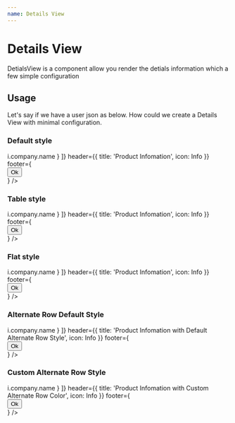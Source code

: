 ```yaml
---
name: Details View
---
```



# Details View

DetialsView is a component allow you render the detials information which a few simple configuration

<Props of={DetailsView} />

## Usage

Let's say if we have a user json as below. How could we create a Details View with minimal configuration.

<ReactJson src={user} />

### Default style

<Playground>
  <DetailsView
    labelAlign="left"
    data={user}
    fields={[
      {
        name: 'name',
        valueOptions: { bold: true, size: 'large' },
        gridSize: { md: 6 }
      },
      { name: 'username', gridSize: { md: 6 } },
      'email',
      'phone',
      'website',
      { name: 'company', accessor: i => i.company.name }
    ]}
    header={{ title: 'Product Infomation', icon: Info }}
    footer={
      <div style={{ textAlign: 'right' }}>
        <Button variant="contained" color="primary">
          Ok
        </Button>
      </div>
    }
  />
</Playground>

### Table style

<Playground>
  <DetailsView
    variant="table"
    data={user}
    fields={[
      {
        name: 'name',
        valueOptions: { bold: true, size: 'large', color: '#c2185b' },
        gridSize: { md: 6 }
      },
      { name: 'username', gridSize: { md: 6 } },
      'email',
      'phone',
      'website',
      { name: 'company', accessor: i => i.company.name }
    ]}
    header={{ title: 'Product Infomation', icon: Info }}
    footer={
      <div style={{ textAlign: 'right' }}>
        <Button variant="contained" color="primary">
          Ok
        </Button>
      </div>
    }
  />
</Playground>

### Flat style

<Playground>
  <DetailsView
    flat
    data={user}
    fields={[
      'name',
      'username',
      'email',
      'phone',
      'website',
      { name: 'company', accessor: i => i.company.name }
    ]}
    header={{ title: 'Product Infomation', icon: Info }}
    footer={
      <div style={{ textAlign: 'right' }}>
        <Button variant="contained" color="secondary">
          Ok
        </Button>
      </div>
    }
  />
</Playground>

### Alternate Row Default Style

<Playground>
  <DetailsView
    flat
    alternateRowColor
    data={user}
    fields={[
      'name',
      'username',
      'email',
      'phone',
      'website',
      { name: 'company', accessor: i => i.company.name }
    ]}
    header={{
      title: 'Product Infomation with Default Alternate Row Style',
      icon: Info
    }}
    footer={
      <div style={{ textAlign: 'right' }}>
        <Button variant="outlined" color="primary">
          Ok
        </Button>
      </div>
    }
  />
</Playground>

### Custom Alternate Row Style

<Playground>
  <DetailsView
    alternateRowColor="#ffe6f2"
    data={user}
    fields={[
      'name',
      'username',
      'email',
      'phone',
      'website',
      { name: 'company', accessor: i => i.company.name }
    ]}
    header={{
      title: 'Product Infomation with Custom Alternate Row Color',
      icon: Info
    }}
    footer={
      <div style={{ textAlign: 'right' }}>
        <Button variant="outlined" color="secondary">
          Ok
        </Button>
      </div>
    }
  />
</Playground>
